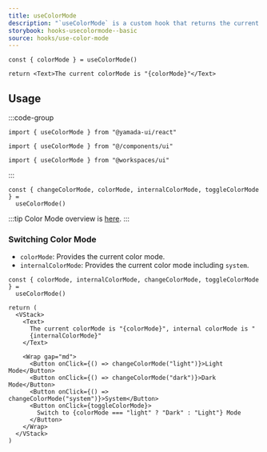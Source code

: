 ```yaml
---
title: useColorMode
description: "`useColorMode` is a custom hook that returns the current color mode."
storybook: hooks-usecolormode--basic
source: hooks/use-color-mode
---
```


```tsx preview functional client
const { colorMode } = useColorMode()

return <Text>The current colorMode is "{colorMode}"</Text>
```

## Usage

:::code-group

```tsx [package]
import { useColorMode } from "@yamada-ui/react"
```

```tsx [alias]
import { useColorMode } from "@/components/ui"
```

```tsx [monorepo]
import { useColorMode } from "@workspaces/ui"
```

:::

```tsx
const { changeColorMode, colorMode, internalColorMode, toggleColorMode } =
  useColorMode()
```

:::tip
Color Mode overview is [here](/docs/styling/color-mode).
:::

### Switching Color Mode

- `colorMode`: Provides the current color mode.
- `internalColorMode`: Provides the current color mode including `system`.

```tsx preview functional client
const { colorMode, internalColorMode, changeColorMode, toggleColorMode } =
  useColorMode()

return (
  <VStack>
    <Text>
      The current colorMode is "{colorMode}", internal colorMode is "
      {internalColorMode}"
    </Text>

    <Wrap gap="md">
      <Button onClick={() => changeColorMode("light")}>Light Mode</Button>
      <Button onClick={() => changeColorMode("dark")}>Dark Mode</Button>
      <Button onClick={() => changeColorMode("system")}>System</Button>
      <Button onClick={toggleColorMode}>
        Switch to {colorMode === "light" ? "Dark" : "Light"} Mode
      </Button>
    </Wrap>
  </VStack>
)
```
